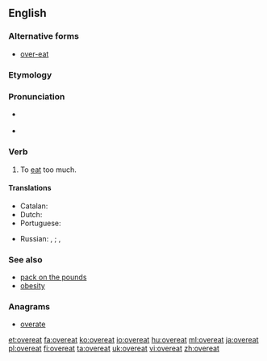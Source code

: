 ==English==

===Alternative forms===
*[[over-eat]]

===Etymology===
{{prefix|over|eat}}

===Pronunciation===
* {{a|US}} {{IPA|/ˌoʊvɚˈit/}}
* {{rhymes|iːt}}

===Verb===
{{en-verb|overeats|overeating|overate|overeaten}}

# To [[eat]] too much.

====Translations====
{{trans-top|eat too much}}
* Catalan: {{t+|ca|sobremenjar}}
* Dutch: {{t+|nl|overeten}}
* Portuguese: {{t+|pt|empachar}}
{{trans-mid}}
* Russian: {{t+|ru|объедаться|sc=Cyrl|tr=ob"jedát'sja}} {{impf}}, {{t+|ru|объесться|sc=Cyrl|tr=ob"jést'sja}} {{pf.}}; {{t-|ru|переедать|sc=Cyrl|tr=perejedát'}} {{impf}}, {{t+|ru|переесть|sc=Cyrl|tr=perejést'}} {{pf.}}
{{trans-bottom}}

===See also===
* [[pack on the pounds]]
* [[obesity]]

===Anagrams===
* [[overate#English|overate]]

[[et:overeat]]
[[fa:overeat]]
[[ko:overeat]]
[[io:overeat]]
[[hu:overeat]]
[[ml:overeat]]
[[ja:overeat]]
[[pl:overeat]]
[[fi:overeat]]
[[ta:overeat]]
[[uk:overeat]]
[[vi:overeat]]
[[zh:overeat]]